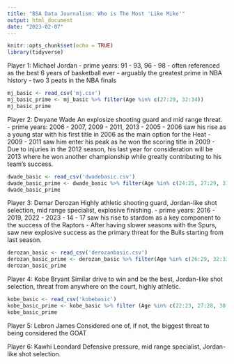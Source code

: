 ```yaml
---
title: "BSA Data Journalism: Who is The Most 'Like Mike'"
output: html_document
date: "2023-02-07"
---
```


```r
knitr::opts_chunk$set(echo = TRUE)
library(tidyverse)
```

Player 1: Michael Jordan
- prime years: 91 - 93, 96 - 98
- often referenced as the best 6 years of basketball ever
- arguably the greatest prime in NBA history
- two 3 peats in the NBA finals
```r
mj_basic <- read_csv('mj.csv')
mj_basic_prime <- mj_basic %>% filter(Age %in% c(27:29, 32:34))
mj_basic_prime
```

Player 2: Dwyane Wade
An explosize shooting guard and mid range threat.
- prime years: 2006 - 2007, 2009 - 2011, 2013 
- 2005 - 2006 saw his rise as a young star with his first title in 2006 as the main option for the Heat
- 2009 - 2011 saw him enter his peak as he won the scoring title in 2009
- Due to injuries in the 2012 season, his last year for consideration will be 2013 where he won another championship while greatly contributing to his team's success.
```r
dwade_basic <- read_csv('dwadebasic.csv')
dwade_basic_prime <- dwade_basic %>% filter(Age %in% c(24:25, 27:29, 31))
dwade_basic_prime
```

Player 3: Demar Derozan
Highly athletic shooting guard, Jordan-like shot selection, mid range specialist, explosive finishing.
- prime years: 2016 - 2019, 2022 - 2023
- 14 - 17 saw his rise to stardom as a key component to the success of the Raptors
- After having slower seasons with the Spurs, saw new explosive success as the primary threat for the Bulls starting from last season. 
```r
derozan_basic <- read_csv('derozanbasic.csv')
derozan_basic_prime <- derozan_basic %>% filter(Age %in% c(26:29, 32:33))
derozan_basic_prime
```

Player 4: Kobe Bryant
Similar drive to win and be the best, Jordan-like shot selection, threat from anywhere on the court, highly athletic.
```r
kobe_basic <- read_csv('kobebasic')
kobe_basic_prime <- kobe_basic %>% filter (Age %in% c(22:23, 27:28, 30:31))
kobe_basic_prime
```

Player 5: Lebron James
Considered one of, if not, the biggest threat to being considered the GOAT

Player 6: Kawhi Leondard
Defensive pressure, mid range specialist, Jordan-like shot selection.